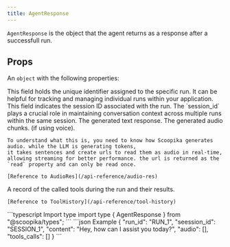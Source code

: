 ```yaml
---
title: AgentResponse
---
```


`AgentResponse` is the object that the agent returns as a response after a successfull run.

## Props

An `object` with the following properties:

<ResponseField name="run_id" type="string">
  This field holds the unique identifier assigned to the specific run. It can be helpful for tracking and managing individual runs within your application.
</ResponseField>

<ResponseField name="session_id" type="string">
  This field indicates the session ID associated with the run. The `session_id` plays a crucial role in maintaining conversation context across multiple runs within the same session.
</ResponseField>

<ResponseField name="content" type="string">
	The generated text response.
</ResponseField>

<ResponseField name="audio" type="AudioRes[]">
	The generated audio chunks. (if using voice).

	To understand what this is, you need to know how Scoopika generates audio. while the LLM is generating tokens, 
	it takes sentences and create urls to read them as audio in real-time, allowing streaming for better performance. the url is returned as the `read` property and can only be read once.

	[Reference to AudioRes](/api-reference/audio-res)
</ResponseField>

<ResponseField name="tools_calls" type="ToolHistory[]">
	A record of the called tools during the run and their results.

	[Reference to ToolHistory](/api-reference/tool-history)
</ResponseField>

<RequestExample>
```typescript Import type
import type { AgentResponse } from "@scoopika/types";
```
</RequestExample>

<ResponseExample>
```json Example
{
	"run_id": "RUN_1",
	"seession_id": "SESSION_1",
	"content": "Hey, how can I assist you today?",
	"audio": [],
	"tools_calls": []
}
```
</ResponseExample>
